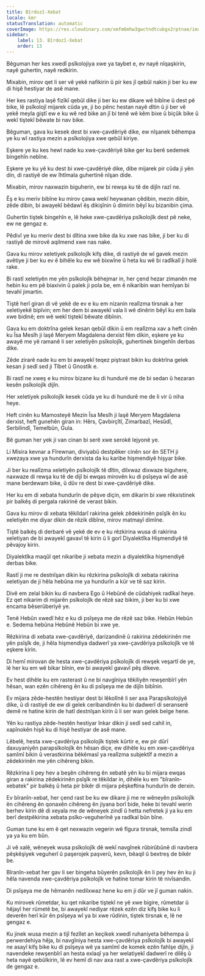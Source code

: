 ```yaml
---
title: Bîrdozî-Xebat
locale: kmr
statusTranslation: automatic
coverImage: https://res.cloudinary.com/xmfm6mhw3gwctndtcubgx2rptnae/image/upload/v1741354419/small_cover_la_gran_rebelion_28716e29d2.webp
sidebar:
    label: 13. Bîrdozî-Xebat
    order: 13
---
```

Bêguman her kes xwedî psîkolojiya xwe ya taybet e, ev nayê nîqaşkirin, nayê guhertin, nayê redkirin.

Mixabin, mirov qet li ser vê yekê nafikirin û pir kes jî qebûl nakin ji ber ku ew di hişê hestiyar de asê mane.

Her kes rastiya laşê fizîkî qebûl dike ji ber ku ew dikare wê bibîne û dest pê bike, lê psîkolojî mijarek cûda ye, ji bo pênc hestan nayê dîtin û ji ber vê yekê meyla giştî ew e ku wê red bike an jî bi tenê wê kêm bixe û biçûk bike û wekî tiştekî bêwate bi nav bike.

Bêguman, gava ku kesek dest bi xwe-çavdêriyê dike, ew nîşanek bêhempa ye ku wî rastiya mezin a psîkolojiya xwe qebûl kiriye.

Eşkere ye ku kes hewl nade ku xwe-çavdêriyê bike ger ku berê sedemek bingehîn nebîne.

Eşkere ye ku yê ku dest bi xwe-çavdêriyê dike, dibe mijarek pir cûda ji yên din, di rastiyê de ew îhtîmala guhertinê nîşan dide.

Mixabin, mirov naxwazin biguherin, ew bi rewşa ku tê de dijîn razî ne.

Êş e ku meriv bibîne ku mirov çawa wekî heywanan çêdibin, mezin dibin, zêde dibin, bi awayekî bêdawî êş dikişînin û dimirin bêyî ku bizanibin çima.

Guhertin tiştek bingehîn e, lê heke xwe-çavdêriya psîkolojîk dest pê neke, ew ne gengaz e.

Pêdivî ye ku meriv dest bi dîtina xwe bike da ku xwe nas bike, ji ber ku di rastiyê de mirovê aqilmend xwe nas nake.

Gava ku mirov xeletiyek psîkolojîk kifş dike, di rastiyê de wî gavek mezin avêtiye ji ber ku ev ê bihêle ku ew wê bixwîne û heta ku wê bi radîkalî ji holê rake.

Bi rastî xeletiyên me yên psîkolojîk bêhejmar in, her çend hezar zimanên me hebin ku em pê biaxivin û palek ji pola be, em ê nikaribin wan hemîyan bi tevahî jimartin.

Tiştê herî giran di vê yekê de ev e ku em nizanin realîzma tirsnak a her xeletiyekê bipîvin; em her dem bi awayekî vala li wê dinêrin bêyî ku em bala xwe bidinê; em wê wekî tiştekî bêwate dibînin.

Gava ku em doktrîna gelek kesan qebûl dikin û em realîzma xav a heft cinên ku Îsa Mesîh ji laşê Meryem Magdalena derxist fêm dikin, eşkere ye ku awayê me yê ramanê li ser xeletiyên psîkolojîk, guhertinek bingehîn derbas dike.

Zêde zirarê nade ku em bi awayekî teqez piştrast bikin ku doktrîna gelek kesan ji sedî sed ji Tîbet û Gnostîk e.

Bi rastî ne xweş e ku mirov bizane ku di hundurê me de bi sedan û hezaran kesên psîkolojîk dijîn.

Her xeletiyek psîkolojîk kesek cûda ye ku di hundurê me de li vir û niha heye.

Heft cinên ku Mamosteyê Mezin Îsa Mesîh ji laşê Meryem Magdalena derxist, heft gunehên giran in: Hêrs, Çavbirçîtî, Zimarbazî, Hesûdî, Serbilindî, Temelbûn, Gula.

Bê guman her yek ji van cinan bi serê xwe serokê lejyonê ye.

Li Misira kevnar a Fîrewnan, diviyabû destpêker cinên sor ên SETH ji xwezaya xwe ya hundurîn derxista da ku karibe hişmendiyê hişyar bike.

Ji ber ku realîzma xeletiyên psîkolojîk tê dîtin, dilxwaz dixwaze biguhere, naxwaze di rewşa ku tê de dijî bi ewqas mirovên ku di psîşeya wî de asê mane berdewam bike, û dûv re dest bi xwe-çavdêriyê dike.

Her ku em di xebata hundurîn de pêşve diçin, em dikarin bi xwe rêkxistinek pir balkêş di pergala rakirinê de verast bikin.

Gava ku mirov di xebata têkildarî rakirina gelek zêdekirinên psîşîk ên ku xeletiyên me diyar dikin de rêzik dibîne, mirov matmayî dimîne.

Tiştê balkêş di derbarê vê yekê de ev e ku rêzkirina wusa di rakirina xeletiyan de bi awayekî gavavî tê kirin û li gorî Diyalektîka Hişmendiyê tê pêvajoy kirin.

Diyalektîka maqûl qet nikaribe ji xebata mezin a diyalektîka hişmendiyê derbas bike.

Rastî ji me re destnîşan dikin ku rêzkirina psîkolojîk di xebata rakirina xeletiyan de ji hêla hebûna me ya hundurîn a kûr ve tê saz kirin.

Divê em zelal bikin ku di navbera Ego û Hebûnê de cûdahiyek radîkal heye. Ez qet nikarim di mijarên psîkolojîk de rêzê saz bikim, ji ber ku bi xwe encama bêserûberiyê ye.

Tenê Hebûn xwedî hêz e ku di psîşeya me de rêzê saz bike. Hebûn Hebûn e. Sedema hebûna Hebûnê Hebûn bi xwe ye.

Rêzkirina di xebata xwe-çavdêriyê, darizandinê û rakirina zêdekirinên me yên psîşîk de, ji hêla hişmendiya dadwerî ya xwe-çavdêriya psîkolojîk ve tê eşkere kirin.

Di hemî mirovan de hesta xwe-çavdêriya psîkolojîk di rewşek veşartî de ye, lê her ku em wê bikar bînin, ew bi awayekî gavavî pêş dikeve.

Ev hest dihêle ku em rasterast û ne bi navgîniya têkiliyên rewşenbîrî yên hêsan, wan ezên cihêreng ên ku di psîşeya me de dijîn bibînin.

Ev mijara zêde-hestên hestiyar dest bi lêkolînê li ser axa Parapsîkolojiyê dike, û di rastiyê de ew di gelek ceribandinên ku bi dadwerî di seranserê demê re hatine kirin de hatî destnîşan kirin û li ser wan gelek belge hene.

Yên ku rastiya zêde-hestên hestiyar înkar dikin ji sedî sed cahil in, xapînokên hişê ku di hişê hestiyar de asê mane.

Lêbelê, hesta xwe-çavdêriya psîkolojîk tiştek kûrtir e, ew pir dûrî daxuyaniyên parapsîkolojîk ên hêsan diçe, ew dihêle ku em xwe-çavdêriya samîmî bikin û verastkirina bêkêmasî ya realîzma subjektîf a mezin a zêdekirinên me yên cihêreng bikin.

Rêzkirina li pey hev a beşên cihêreng ên xebatê yên ku bi mijara ewqas giran a rakirina zêdekirinên psîşîk re têkildar in, dihêle ku em "bîranîn-xebatek" pir balkêş û heta pir bikêr di mijara pêşkeftina hundurîn de derxin.

Ev bîranîn-xebat, her çend rast be ku ew dikare ji me re wêneyên psîkolojîk ên cihêreng ên qonaxên cihêreng ên jiyana borî bide, heke bi tevahî werin berhev kirin dê di xeyala me de wêneyek zindî û hetta nefretek ji ya ku em berî destpêkirina xebata psîko-veguherînê ya radîkal bûn bîne.

Guman tune ku em ê qet nexwazin vegerin wê fîgura tirsnak, temsîla zindî ya ya ku em bûn.

Ji vê xalê, wêneyek wusa psîkolojîk dê wekî navgînek rûbirûbûnê di navbera pêşkêşiyek veguherî û paşerojek paşverû, kevn, bêaqil û bextreş de bikêr be.

Bîranîn-xebat her gav li ser bingeha bûyerên psîkolojîk ên li pey hev ên ku ji hêla navenda xwe-çavdêriya psîkolojîk ve hatine tomar kirin tê nivîsandin.

Di psîşeya me de hêmanên nedilxwaz hene ku em ji dûr ve jî guman nakin.

Ku mirovek rûmetdar, ku qet nikaribe tiştekî ne yê xwe bigire, rûmetdar û hêjayî her rûmetê be, bi awayekî nediyar rêzek ezên diz kifş bike ku li deverên herî kûr ên psîşeya wî ya bi xwe rûdinin, tiştek tirsnak e, lê ne gengaz e.

Ku jinek wusa mezin a tijî fezîlet an keçikek xwedî ruhaniyeta bêhempa û perwerdehiya hêja, bi navgîniya hesta xwe-çavdêriya psîkolojîk bi awayekî ne asayî kifş bike ku di psîşeya wê ya samîmî de komek ezên fahîşe dijîn, ji navendeke rewşenbîrî an hesta exlaqî ya her welatiyekî dadwerî re dilêş û heta nayê qebûlkirin, lê ev hemî di nav axa rast a xwe-çavdêriya psîkolojîk de gengaz e.

